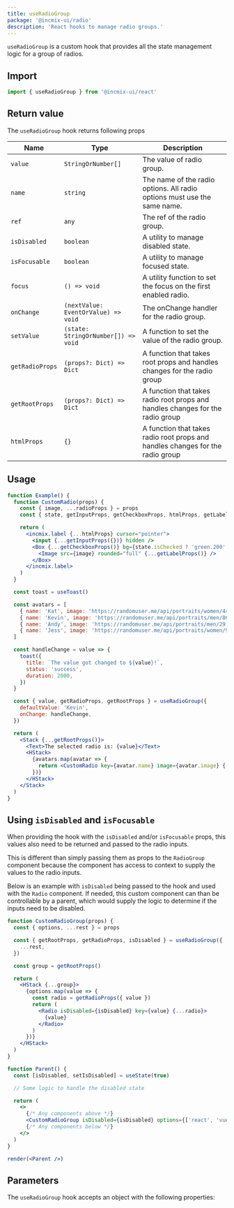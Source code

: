 ```yaml
---
title: useRadioGroup
package: '@incmix-ui/radio'
description: 'React hooks to manage radio groups.'
---
```


`useRadioGroup` is a custom hook that provides all the state management logic
for a group of radios.

## Import

```js
import { useRadioGroup } from '@incmix-ui/react'
```

## Return value

The `useRadioGroup` hook returns following props

| Name            | Type                                | Description                                                                    |
| --------------- | ----------------------------------- | ------------------------------------------------------------------------------ |
| `value`         | `StringOrNumber[]`                  | The value of radio group.                                                      |
| `name`          | `string`                            | The name of the radio options. All radio options must use the same name.       |
| `ref`           | `any`                               | The ref of the radio group.                                                    |
| `isDisabled`    | `boolean`                           | A utility to manage disabled state.                                            |
| `isFocusable`   | `boolean`                           | A utility to manage focused state.                                             |
| `focus`         | `() => void`                        | A utility function to set the focus on the first enabled radio.                |
| `onChange`      | `(nextValue: EventOrValue) => void` | The onChange handler for the radio group.                                      |
| `setValue`      | `(state: StringOrNumber[]) => void` | A function to set the value of the radio group.                                |
| `getRadioProps` | `(props?: Dict) => Dict`            | A function that takes root props and handles changes for the radio group       |
| `getRootProps`  | `(props?: Dict) => Dict`            | A function that takes radio root props and handles changes for the radio group |
| `htmlProps`     | `{}`                                | A function that takes radio root props and handles changes for the radio group |

## Usage

```jsx
function Example() {
  function CustomRadio(props) {
    const { image, ...radioProps } = props
    const { state, getInputProps, getCheckboxProps, htmlProps, getLabelProps } = useRadio(radioProps)

    return (
      <incmix.label {...htmlProps} cursor="pointer">
        <input {...getInputProps({})} hidden />
        <Box {...getCheckboxProps()} bg={state.isChecked ? 'green.200' : 'transparent'} w={12} p={1} rounded="full">
          <Image src={image} rounded="full" {...getLabelProps()} />
        </Box>
      </incmix.label>
    )
  }

  const toast = useToast()

  const avatars = [
    { name: 'Kat', image: 'https://randomuser.me/api/portraits/women/44.jpg' },
    { name: 'Kevin', image: 'https://randomuser.me/api/portraits/men/86.jpg' },
    { name: 'Andy', image: 'https://randomuser.me/api/portraits/men/29.jpg' },
    { name: 'Jess', image: 'https://randomuser.me/api/portraits/women/95.jpg' },
  ]

  const handleChange = value => {
    toast({
      title: `The value got changed to ${value}!`,
      status: 'success',
      duration: 2000,
    })
  }

  const { value, getRadioProps, getRootProps } = useRadioGroup({
    defaultValue: 'Kevin',
    onChange: handleChange,
  })

  return (
    <Stack {...getRootProps()}>
      <Text>The selected radio is: {value}</Text>
      <HStack>
        {avatars.map(avatar => {
          return <CustomRadio key={avatar.name} image={avatar.image} {...getRadioProps({ value: avatar.name })} />
        })}
      </HStack>
    </Stack>
  )
}
```

## Using `isDisabled` and `isFocusable`

When providing the hook with the `isDisabled` and/or `isFocusable` props, this
values also need to be returned and passed to the radio inputs.

This is different than simply passing them as props to the `RadioGroup`
component because the component has access to context to supply the values to
the radio inputs.

Below is an example with `isDisabled` being passed to the hook and used with the
`Radio` component. If needed, this custom component can than be controllable by
a parent, which would supply the logic to determine if the inputs need to be
disabled.

```jsx manual=true
function CustomRadioGroup(props) {
  const { options, ...rest } = props

  const { getRootProps, getRadioProps, isDisabled } = useRadioGroup({
    ...rest,
  })

  const group = getRootProps()

  return (
    <HStack {...group}>
      {options.map(value => {
        const radio = getRadioProps({ value })
        return (
          <Radio isDisabled={isDisabled} key={value} {...radio}>
            {value}
          </Radio>
        )
      })}
    </HStack>
  )
}

function Parent() {
  const [isDisabled, setIsDisabled] = useState(true)

  // Some logic to handle the disabled state

  return (
    <>
      {/* Any components above */}
      <CustomRadioGroup isDisabled={isDisabled} options={['react', 'vue', 'svelte']} />
      {/* Any components below */}
    </>
  )
}

render(<Parent />)
```

## Parameters

The `useRadioGroup` hook accepts an object with the following properties:

<PropsTable of="useRadioGroup" />
